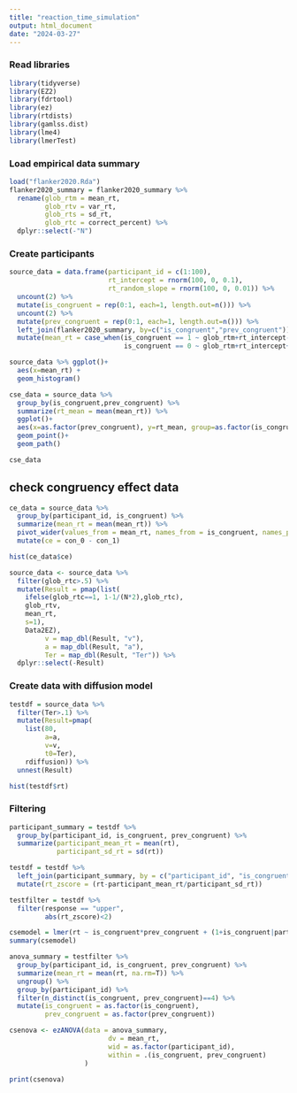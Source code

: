 ```yaml
---
title: "reaction_time_simulation"
output: html_document
date: "2024-03-27"
---
```


### Read libraries
```r
library(tidyverse)
library(EZ2)
library(fdrtool)
library(ez)
library(rtdists)
library(gamlss.dist)
library(lme4)
library(lmerTest)
```

### Load empirical data summary
```r
load("flanker2020.Rda")
flanker2020_summary = flanker2020_summary %>% 
  rename(glob_rtm = mean_rt,
         glob_rtv = var_rt,
         glob_rts = sd_rt,
         glob_rtc = correct_percent) %>% 
  dplyr::select(-"N")
```

### Create participants 
```r
source_data = data.frame(participant_id = c(1:100),
                         rt_intercept = rnorm(100, 0, 0.1),
                         rt_random_slope = rnorm(100, 0, 0.01)) %>% 
  uncount(2) %>% 
  mutate(is_congruent = rep(0:1, each=1, length.out=n())) %>% 
  uncount(2) %>% 
  mutate(prev_congruent = rep(0:1, each=1, length.out=n())) %>% 
  left_join(flanker2020_summary, by=c("is_congruent","prev_congruent")) %>% 
  mutate(mean_rt = case_when(is_congruent == 1 ~ glob_rtm+rt_intercept-rt_random_slope,
                             is_congruent == 0 ~ glob_rtm+rt_intercept+rt_random_slope))
```


```r
source_data %>% ggplot()+
  aes(x=mean_rt) +
  geom_histogram()
```
```r
cse_data = source_data %>% 
  group_by(is_congruent,prev_congruent) %>% 
  summarize(rt_mean = mean(mean_rt)) %>% 
  ggplot()+
  aes(x=as.factor(prev_congruent), y=rt_mean, group=as.factor(is_congruent))+
  geom_point()+
  geom_path()

cse_data
```
## check congruency effect data
```r
ce_data = source_data %>% 
  group_by(participant_id, is_congruent) %>% 
  summarize(mean_rt = mean(mean_rt)) %>% 
  pivot_wider(values_from = mean_rt, names_from = is_congruent, names_prefix = "con_") %>% 
  mutate(ce = con_0 - con_1)

hist(ce_data$ce)
```


```r
source_data <- source_data %>%
  filter(glob_rtc>.5) %>% 
  mutate(Result = pmap(list(
    ifelse(glob_rtc==1, 1-1/(N*2),glob_rtc),
    glob_rtv,
    mean_rt,
    s=1),
    Data2EZ),
         v = map_dbl(Result, "v"),
         a = map_dbl(Result, "a"),
         Ter = map_dbl(Result, "Ter")) %>% 
  dplyr::select(-Result)
```

### Create data with diffusion model
```r
testdf = source_data %>%
  filter(Ter>.1) %>% 
  mutate(Result=pmap(
    list(80,
         a=a,
         v=v,
         t0=Ter),
    rdiffusion)) %>% 
  unnest(Result)

hist(testdf$rt)
```
### Filtering
```r
participant_summary = testdf %>% 
  group_by(participant_id, is_congruent, prev_congruent) %>% 
  summarize(participant_mean_rt = mean(rt),
            participant_sd_rt = sd(rt))

testdf = testdf %>% 
  left_join(participant_summary, by = c("participant_id", "is_congruent", "prev_congruent")) %>% 
  mutate(rt_zscore = (rt-participant_mean_rt/participant_sd_rt))
```


```r
testfilter = testdf %>% 
  filter(response == "upper",
         abs(rt_zscore)<2)
```

```r
csemodel = lmer(rt ~ is_congruent*prev_congruent + (1+is_congruent|participant_id),data=testfilter)
summary(csemodel)
```

```r
anova_summary = testfilter %>% 
  group_by(participant_id, is_congruent, prev_congruent) %>% 
  summarize(mean_rt = mean(rt, na.rm=T)) %>% 
  ungroup() %>% 
  group_by(participant_id) %>% 
  filter(n_distinct(is_congruent, prev_congruent)==4) %>% 
  mutate(is_congruent = as.factor(is_congruent),
         prev_congruent = as.factor(prev_congruent))

csenova <- ezANOVA(data = anova_summary,
                         dv = mean_rt,
                         wid = as.factor(participant_id),
                         within = .(is_congruent, prev_congruent)
                   )

print(csenova)
```




